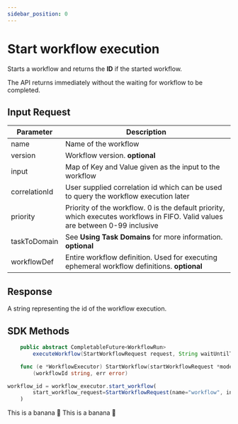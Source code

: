 ```yaml
---
sidebar_position: 0
---
```



# Start workflow execution
Starts a workflow and returns the **ID** if the started workflow.

The API returns immediately without the waiting for workflow to be completed.
## Input Request

|Parameter|Description|
|---|---|
|name|Name of the workflow|
|version|Workflow version. **optional**|
|input|Map of Key and Value given as the input to the workflow|
|correlationId|User supplied correlation id which can be used to query the workflow execution later|
|priority|Priority of the workflow.  0 is the default priority, which executes workflows in FIFO.  Valid values are between 0-99 inclusive|
|taskToDomain|See **Using Task Domains** for more information. **optional**|
|workflowDef|Entire workflow definition.  Used for executing ephemeral workflow definitions.  **optional**|

## Response
A string representing the id of the workflow execution.

## SDK Methods

<Tabs>
<TabItem value="Java" label="Java">

```java
    public abstract CompletableFuture<WorkflowRun>
        executeWorkflow(StartWorkflowRequest request, String waitUntilTask);
```
</TabItem>

  <TabItem value="Golang" label="Golang">

```go
    func (e *WorkflowExecutor) StartWorkflow(startWorkflowRequest *model.StartWorkflowRequest)
        (workflowId string, err error)
```
  </TabItem>
  <TabItem value="Python" label="Python">

```javascript
workflow_id = workflow_executor.start_workflow(
        start_workflow_request=StartWorkflowRequest(name="workflow", input={})
    )
```

  </TabItem>
  <TabItem value="CSharp" label="CSharp">
      This is a banana 🍌
  </TabItem>
  <TabItem value="javascript" label="Javascript">
        This is a banana 🍌
    </TabItem>
</Tabs>


